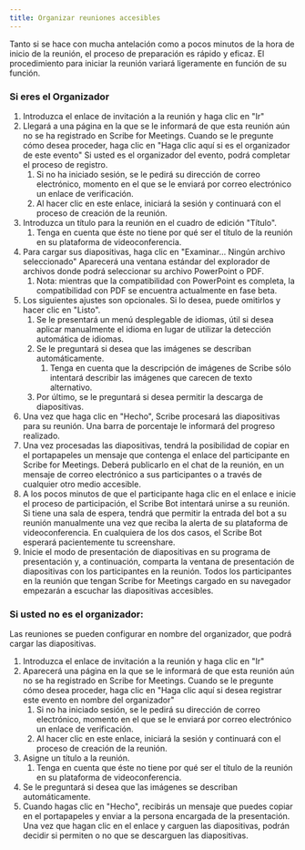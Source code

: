```yaml
---
title: Organizar reuniones accesibles
---
```



Tanto si se hace con mucha antelación como a pocos minutos de la hora de inicio de la reunión, el proceso de preparación es rápido y eficaz. El procedimiento para iniciar la reunión variará ligeramente en función de su función.

### Si eres el Organizador

1. Introduzca el enlace de invitación a la reunión y haga clic en "Ir"
1. Llegará a una página en la que se le informará de que esta reunión aún no se ha registrado en Scribe for Meetings. Cuando se le pregunte cómo desea proceder, haga clic en "Haga clic aquí si es el organizador de este evento" Si usted es el organizador del evento, podrá completar el proceso de registro.
	1. Si no ha iniciado sesión, se le pedirá su dirección de correo electrónico, momento en el que se le enviará por correo electrónico un enlace de verificación.
	1. Al hacer clic en este enlace, iniciará la sesión y continuará con el proceso de creación de la reunión.
1. Introduzca un título para la reunión en el cuadro de edición "Título".
	1. Tenga en cuenta que éste no tiene por qué ser el título de la reunión en su plataforma de videoconferencia.
1. Para cargar sus diapositivas, haga clic en "Examinar... Ningún archivo seleccionado" Aparecerá una ventana estándar del explorador de archivos donde podrá seleccionar su archivo PowerPoint o PDF.
	1. Nota: mientras que la compatibilidad con PowerPoint es completa, la compatibilidad con PDF se encuentra actualmente en fase beta.
1. Los siguientes ajustes son opcionales. Si lo desea, puede omitirlos y hacer clic en "Listo".
	1. Se le presentará un menú desplegable de idiomas, útil si desea aplicar manualmente el idioma en lugar de utilizar la detección automática de idiomas.
	1. Se le preguntará si desea que las imágenes se describan automáticamente.
		1. Tenga en cuenta que la descripción de imágenes de Scribe sólo intentará describir las imágenes que carecen de texto alternativo.
	1. Por último, se le preguntará si desea permitir la descarga de diapositivas.
1. Una vez que haga clic en "Hecho", Scribe procesará las diapositivas para su reunión. Una barra de porcentaje le informará del progreso realizado.
1. Una vez procesadas las diapositivas, tendrá la posibilidad de copiar en el portapapeles un mensaje que contenga el enlace del participante en Scribe for Meetings. Deberá publicarlo en el chat de la reunión, en un mensaje de correo electrónico a sus participantes o a través de cualquier otro medio accesible.
1. A los pocos minutos de que el participante haga clic en el enlace e inicie el proceso de participación, el Scribe Bot intentará unirse a su reunión. Si tiene una sala de espera, tendrá que permitir la entrada del bot a su reunión manualmente una vez que reciba la alerta de su plataforma de videoconferencia. En cualquiera de los dos casos, el Scribe Bot esperará pacientemente tu screenshare.
1. Inicie el modo de presentación de diapositivas en su programa de presentación y, a continuación, comparta la ventana de presentación de diapositivas con los participantes en la reunión. Todos los participantes en la reunión que tengan Scribe for Meetings cargado en su navegador empezarán a escuchar las diapositivas accesibles.

### Si usted no es el organizador:

Las reuniones se pueden configurar en nombre del organizador, que podrá cargar las diapositivas.
1. Introduzca el enlace de invitación a la reunión y haga clic en "Ir"
1. Aparecerá una página en la que se le informará de que esta reunión aún no se ha registrado en Scribe for Meetings. Cuando se le pregunte cómo desea proceder, haga clic en "Haga clic aquí si desea registrar este evento en nombre del organizador"
	1. Si no ha iniciado sesión, se le pedirá su dirección de correo electrónico, momento en el que se le enviará por correo electrónico un enlace de verificación.
	1. Al hacer clic en este enlace, iniciará la sesión y continuará con el proceso de creación de la reunión.
1. Asigne un título a la reunión.
	1. Tenga en cuenta que éste no tiene por qué ser el título de la reunión en su plataforma de videoconferencia.
1. Se le preguntará si desea que las imágenes se describan automáticamente.
1. Cuando hagas clic en "Hecho", recibirás un mensaje que puedes copiar en el portapapeles y enviar a la persona encargada de la presentación. Una vez que hagan clic en el enlace y carguen las diapositivas, podrán decidir si permiten o no que se descarguen las diapositivas.
